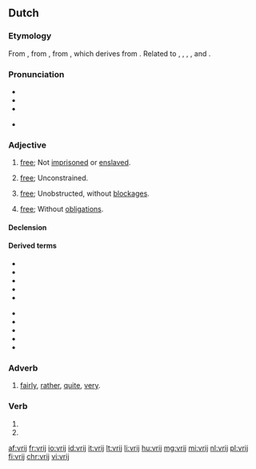 ==Dutch==

===Etymology===
From {{inh|nl|dum|vri}}, from {{inh|nl|odt|*frī}}, from {{inh|nl|gem-pro|*frijaz}}, which derives from {{der|nl|ine-pro|*prey-||to be fond of}}. Related to {{m|nl|vrijen||to love}}, {{m|nl|vrijdag||friday}}, {{m|nl|vriend||friend}}, {{m|nl|vrouw||woman}}, and {{m|nl|vrede||peace}}.

===Pronunciation===
* {{audio|Nl-vrij.ogg|Audio|lang=nl}}
* {{rhymes|ɛi̯|lang=nl}}
* {{IPA|/vrɛi/|lang=nl}}
* {{a|Northern Netherlands}} {{IPA|/frɛi/|lang=nl}}

===Adjective===
{{nl-adj}}

# [[free]]; Not [[imprisoned]] or [[enslaved]].
#: {{ux|nl|een vrij [[man]]|a free man|inline=1}}
# [[free]]; Unconstrained.
#: {{ux|nl|hij had de vrije [[hand]] over het [[land]]|he had a free hand over the land|inline=1}}
# [[free]]; Unobstructed, without [[blockage|blockages]].
#: {{ux|nl|de [[afvoer]] was vrij|the drain was unobstructed|inline=1}}
# [[free]]; Without [[obligation]]s.
#: {{ux|nl|[[vrije tijd]]|free time|inline=1}}

====Declension====
{{nl-decl-adj}}

====Derived terms====
{{der-top}}
* {{l|nl|vrijgesteld}}
* {{l|nl|vrijhandel}}
* {{l|nl|vrijhaven}}
* {{l|nl|vrijheid}}
* {{l|nl|vrijmaken}}
{{der-mid}}
* {{l|nl|vrijmarkt}}
* {{l|nl|vrijmetselaar}}
* {{l|nl|vrijspreken}}
* {{l|nl|vrijstaat}}
* {{l|nl|vrijzinnig}}
{{der-bottom}}

===Adverb===
{{nl-adv}}

# [[fairly]], [[rather]], [[quite]], [[very]].
#: {{ux|nl|Hij is vrij betrouwbaar|He is fairly trustworthy|inline=1}}
#: {{ux|nl|De computer waarmee ik werk is vrij oud.|The computer with which I work is quite old.|inline=1}}

===Verb===
{{nl-verb-form}}

# {{nl-verb form of|p=1|n=sg|t=pres|m=ind|vrijen}}
# {{nl-verb form of|m=imp|vrijen}}

[[af:vrij]]
[[fr:vrij]]
[[io:vrij]]
[[id:vrij]]
[[it:vrij]]
[[lt:vrij]]
[[li:vrij]]
[[hu:vrij]]
[[mg:vrij]]
[[mi:vrij]]
[[nl:vrij]]
[[pl:vrij]]
[[fi:vrij]]
[[chr:vrij]]
[[vi:vrij]]